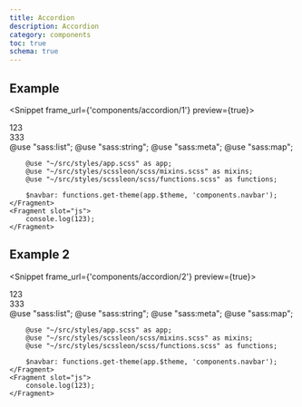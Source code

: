```yaml
---
title: Accordion
description: Accordion
category: components
toc: true
schema: true
---
```


## Example
<Snippet frame_url={'components/accordion/1'} preview={true}>
    <Fragment slot="html">
        <div class="accordion">
            <div class="item">
                <div class="title">123</div>
                <div class="content">333</div>
            </div>
        </div>
    </Fragment>
    <Fragment slot="scss">
        @use "sass:list";
        @use "sass:string";
        @use "sass:meta";
        @use "sass:map";

        @use "~/src/styles/app.scss" as app;
        @use "~/src/styles/scssleon/scss/mixins.scss" as mixins;
        @use "~/src/styles/scssleon/scss/functions.scss" as functions;

        $navbar: functions.get-theme(app.$theme, 'components.navbar');
    </Fragment>
    <Fragment slot="js">
        console.log(123);
    </Fragment>
</Snippet>

## Example 2
<Snippet frame_url={'components/accordion/2'} preview={true}>
    <Fragment slot="html">
        <div class="accordion">
            <div class="item">
                <div class="title">123</div>
                <div class="content">333</div>
            </div>
        </div>
    </Fragment>
    <Fragment slot="scss">
        @use "sass:list";
        @use "sass:string";
        @use "sass:meta";
        @use "sass:map";

        @use "~/src/styles/app.scss" as app;
        @use "~/src/styles/scssleon/scss/mixins.scss" as mixins;
        @use "~/src/styles/scssleon/scss/functions.scss" as functions;

        $navbar: functions.get-theme(app.$theme, 'components.navbar');
    </Fragment>
    <Fragment slot="js">
        console.log(123);
    </Fragment>
</Snippet>